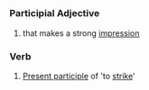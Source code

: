=={{en}}==
===Participial Adjective===
# that makes a strong [[impression]]
===Verb===
# [[Present participle]] of 'to [[strike]]'